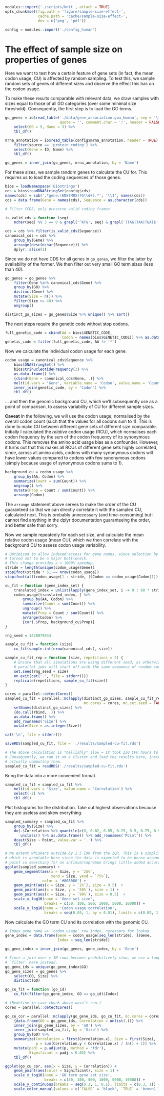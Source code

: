 ```r
modules::import('./scripts/knit', attach = TRUE)
opts_chunk$set(fig.path = 'figure/sample-size-effect-',
               cache.path = 'cache/sample-size-effect-',
               dev = c('png', 'pdf'))

config = modules::import('./config_human')
```

# The effect of sample size on properties of genes

Here we want to test how a certain feature of gene sets (in fact, the mean
codon usage, CU) is affected by random sampling. To test this, we sample
random sets of genes of different sizes and observe the effect this has on the
codon usage.

To make these results comparable with relevant data, we draw samples with
sizes equal to those of all GO categories (over some minimal size threshold).
Consequently, the first step is to load the GO terms.

```r
go_genes = io$read_table('./data/gene_association.goa_human', sep = '\t',
                         quote = '', comment.char = '!', header = FALSE) %>%
    select(GO = 5, Name = 3) %>%
    tbl_df()

mrna_annotation = io$read_table(config$mrna_annotation, header = TRUE) %>%
    filter(source == 'protein_coding') %>%
    select(Gene = ID, Name) %>%
    tbl_df()

go_genes = inner_join(go_genes, mrna_annotation, by = 'Name')
```

For these sizes, we sample random genes to calculate the CU for. This requires
us to load the coding sequences of those genes.

```r
bios = loadNamespace('Biostrings')
cds = bios$readDNAStringSet(config$cds)
names(cds) = sub('.*gene:(ENS(MUS)?G\\d+).*', '\\1', names(cds))
cds = data.frame(Gene = names(cds), Sequence = as.character(cds))

# Filter CCDS, only preserve valid coding frames

is_valid_cds = function (seq)
    nchar(seq) %% 3 == 0 & grepl('^ATG', seq) & grepl('(TAG|TAA|TGA)$', seq)

cds = cds %>% filter(is_valid_cds(Sequence))
canonical_cds = cds %>%
    group_by(Gene) %>%
    arrange(desc(nchar(Sequence))) %>%
    dplyr::slice(1)
```

Since we do not have CDS for all genes in `go_genes`, we filter the latter by
availability of the former. We then filter out very small GO term sizes (less
than 40).

```r
go_genes = go_genes %>%
    filter(Gene %in% canonical_cds$Gene) %>%
    group_by(GO) %>%
    distinct(Gene) %>%
    mutate(Size = n()) %>%
    filter(Size >= 40) %>%
    ungroup()

distinct_go_sizes = go_genes$Size %>% unique() %>% sort()
```

The next steps require the genetic code without stop codons.

```r
full_genetic_code = cbind(AA = bios$GENETIC_CODE,
                          Codon = names(bios$GENETIC_CODE)) %>% as.data.frame()
genetic_code = filter(full_genetic_code, AA != '*')
```

Now we calculate the individual codon usage for each gene.

```r
codon_usage = canonical_cds$Sequence %>%
    bios$DNAStringSet() %>%
    bios$trinucleotideFrequency(3) %>%
    as.data.frame() %>%
    {cbind(Gene = canonical_cds$Gene, .)} %>%
    melt(id.vars = 'Gene', variable.name = 'Codon', value.name = 'Count') %>%
    inner_join(genetic_code, by = 'Codon') %>%
    tbl_df()
```

… and then the genomic background CU, which we’ll subsequently use as a point
of comparison, to assess variability of CU for different sample sizes.

**Caveat** In the following, we will use the codon usage, normalised by the
overall codon count (such that the values for all codons sum to 1). This is
done to make CU between different gene sets of different size comparable.
Initially I calculated the *relative* codon usage (RCU), which normalises each
codon frequency by the sum of the codon frequency of its synonymous codons. This
removes the amino acid usage bias as a confounder. However, it turns out that
this makes all RCUs of different gene sets highly correlated, since, across all
amino acids, codons with many synonymous codons will have lower values compared
to codons with few synonymous codons (simply because usage of synonymous codons
sums to 1).

```r
background_cu = codon_usage %>%
    group_by(AA, Codon) %>%
    summarize(Count = sum(Count)) %>%
    ungroup() %>%
    mutate(Prop = Count / sum(Count)) %>%
    arrange(Codon)
```

The `arrange` statement above serves to make the order of the CU guaranteed so
that we can directly correlate it with the sampled CU, calculated next. This
is probably unnecessary (and time-consuming) but I cannot find anything in the
dplyr documentation guaranteeing the order, and better safe than sorry.

Now we sample repeatedly for each set size, and calculate the mean relative
codon usage (mean CU), which we then correlate with the background CU to
assess codon usage variability.

```r
# Optimised to allow indexed access for gene names, since selection by gene name
# turned out to be a major bottleneck.
# This change provides a > 1000% speedup.
stride = length(unique(codon_usage$Gene))
stopifnot(stride * 61 == nrow(codon_usage))
stopifnot(all(codon_usage[1 : stride, ]$Codon == codon_usage$Codon[1]))

cu_fit = function (gene_index_set) {
    translated_index = unlist(lapply(gene_index_set, i -> 0 : 60 * stride + i))
    codon_usage[translated_index, ] %>%
        group_by(AA, Codon) %>%
        summarize(Count = sum(Count)) %>%
        ungroup() %>%
        mutate(Prop = Count / sum(Count)) %>%
        arrange(Codon) %>%
        {cor(.$Prop, background_cu$Prop)}
}
```

```r
rng_seed = 1428079834

sample_cu_fit = function (size)
    cu_fit(sample.int(nrow(canonical_cds), size))

sample_cu_fit_rep = function (size, repetitions = 2) {
    # Ensure that all simulations are using different seed, as otherwise the
    # parallel jobs will start off with the same sequence of random samples.
    set.seed(rng_seed + size)
    on.exit(cat('.', file = stderr()))
    replicate(repetitions, sample_cu_fit(size))
}

cores = parallel::detectCores()
sampled_cu_fit = parallel::mclapply(distinct_go_sizes, sample_cu_fit_rep,
                                    mc.cores = cores, mc.set.seed = FALSE) %>%
    setNames(distinct_go_sizes) %>%
    {do.call(rbind, .)} %>%
    as.data.frame() %>%
    add_rownames('Size') %>%
    mutate(Size = as.integer(Size))

cat('\n', file = stderr())
```

```r
saveRDS(sampled_cu_fit, file = './results/sampled-cu-fit.rds')
```

```r
# The above calculation is *hellishly* slow – it took 230 CPU hours to complete.
# Consequently, we ran it on a cluster and load the results here, instead of
# actually computing them.
sampled_cu_fit = readRDS('./results/sampled-cu-fit.rds')
```

Bring the data into a more convenient format.

```r
sampled_cu_fit = sampled_cu_fit %>%
    melt(id.vars = 'Size', value.name = 'Correlation') %>%
    select(-2) %>%
    tbl_df()
```

Plot histograms for the distribution. Take out highest observations because they
are useless and skew everything.

```r
sampled_summary = sampled_cu_fit %>%
    group_by(Size) %>%
    do(.$Correlation %>% quantile(c(0, 0.02, 0.05, 0.25, 0.5, 0.75, 0.98, 1)) %>%
       unclass() %>% as.data.frame() %>% add_rownames('Point')) %>%
    dcast(Size ~ Point, value.var = '.') %>%
    tbl_df()

# We extent whiskers outside by 1.5 IQR from the IQR. This is a simplification
# which is aceptable here since the data is expected to be dense around that
# point so searching for an infimum/supremum brings little added accuracy.
ggplot(sampled_summary) +
    geom_segment(aes(x = Size, y = `25%`,
                     xend = Size, yend = `75%`),
                 color = '#808080') +
    geom_point(aes(x = Size, y = `2%`), size = 0.5)  +
    geom_point(aes(x = Size, y = `50%`), size = 1) +
    geom_point(aes(x = Size, y = `98%`), size = 0.5)  +
    scale_x_log10(name = 'Gene set size',
                  breaks = c(50, 100, 500, 1000, 5000, 10000)) +
    scale_y_log10(name = 'Codon usage correlation',
                  breaks = seq(0.89, 1, by = 0.01), limits = c(0.89, 1))
```

Now calculate the GO term CU and its correlation with the genomic CU.

```r
# Index gene name => `codon_usage` row index, necessary for lookup.
gene_index = data.frame(Gene = codon_usage[seq_len(stride), ]$Gene,
                        Index = seq_len(stride))

go_gene_index = inner_join(go_genes, gene_index, by = 'Gene')

# Since a join over > 1M rows becomes prohibitively slow, we use a loop +
# `filter` here instead.
go_gene_ids = unique(go_gene_index$GO)
go_gene_sizes = go_genes %>%
    select(GO, Size) %>%
    distinct(GO)

go_cu_fit = function (go_id)
    cu_fit(filter(go_gene_index, GO == go_id)$Index)

# (Redefine in case chunk above wasn’t run.)
cores = parallel::detectCores()

go_cu_cor = parallel::mclapply(go_gene_ids, go_cu_fit, mc.cores = cores) %>%
    {data.frame(GO = go_gene_ids, Correlation = unlist(.))} %>%
    inner_join(go_gene_sizes, by = 'GO') %>%
    inner_join(sampled_cu_fit, by = 'Size') %>%
    group_by(GO) %>%
    summarize(Correlation = first(Correlation.x), Size = first(Size),
              p = sum(Correlation.y < Correlation.x) / (n() + 1)) %>%
    mutate(padj = p.adjust(p, method = 'fdr'),
           Significant = padj < 0.05) %>%
    tbl_df()
```

```r
ggplot(go_cu_cor, aes(x = Size, y = Correlation)) +
    geom_point(aes(color = Significant), size = 1) +
    scale_x_log10(name = 'GO term gene set size',
                  breaks = c(50, 100, 500, 1000, 5000, 10000)) +
    scale_y_continuous(breaks = seq(0.3, 1, 0.1), limits = c(0.3, 1)) +
    scale_color_manual(values = c(`FALSE` = 'black', `TRUE` = 'brown1'))
```
